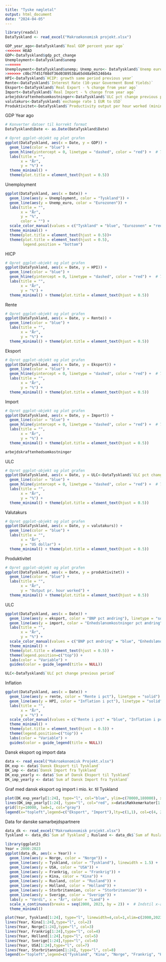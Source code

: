 ```yaml
---
title: "Tyske nøgletal"
output: html_document
date: "2024-04-05"
---
```



```r
library(readxl)
DataTyskland <- read_excel("Makroøkonomisk projekt.xlsx")
```

```r
GDP_year_ago<-DataTyskland$`Real GDP percent year ago`
<<<<<<< HEAD
GDP<-DataTyskland$gdp_pct_change
Unemployment<-DataTyskland$unemp
=======
Unemployment<-DataTyskland$unemp; Unemp_euro<- DataTyskland$`Unemp eurozone`
>>>>>>> c0bc7f451f08df36d0389538a65d48a945246b4a
HPI<-DataTyskland$`HCIP: growth same period previous year`
Rente<-DataTyskland$`Interest Rate (10-year Goverment Bond Yields)`
Eksport<-DataTyskland$`Real Export - % change from year ago`
Import<-DataTyskland$`Real Import - % change from year ago`
arbejdskraftenhedsomkostninger<-DataTyskland$`ULC pct change previous period`
valutakurs<-DataTyskland$`exchange rate 1 EUR to USD`
Produktivitet<-DataTyskland$`Productivity output per hour worked (mining and manufacturing)`
```


GDP Year ago
```r
# Konverter datoer til korrekt format
DataTyskland$Date <- as.Date(DataTyskland$Date)

# Opret ggplot-objekt og plot grafen
ggplot(DataTyskland, aes(x = Date, y = GDP)) +
  geom_line(color = "blue") +
  geom_hline(yintercept = 0, linetype = "dashed", color = "red") +  # Tilføj linjen ved y = 0
  labs(title = "",
       x = "År",
       y = "%") +
  theme_minimal() +
  theme(plot.title = element_text(hjust = 0.5))
```



Unemployment
```r
ggplot(DataTyskland, aes(x = Date)) +
  geom_line(aes(y = Unemployment, color = "Tyskland")) +
  geom_line(aes(y = Unemp_euro, color = "Eurozonen")) +
  labs(title = "",
       x = "År",
       y = "%",
       color = "") +
  scale_color_manual(values = c("Tyskland" = "blue", "Eurozonen" = "red")) +
  theme_minimal() +
  theme(plot.title = element_text(hjust = 0.5))+
  theme(plot.title = element_text(hjust = 0.5),
        legend.position = "bottom")
```



HICP
```r
# Opret ggplot-objekt og plot grafen
ggplot(DataTyskland, aes(x = Date, y = HPI)) +
  geom_line(color = "blue") +
  geom_hline(yintercept = 0, linetype = "dashed", color = "red") +  # Tilføj linjen ved y = 0
  labs(title = "",
       x = "År",
       y = "%") +
  theme_minimal() + theme(plot.title = element_text(hjust = 0.5))
```



Rente
```r
# Opret ggplot-objekt og plot grafen
ggplot(DataTyskland, aes(x = Date, y = Rente)) +
  geom_line(color = "blue") +
  labs(title = "",
       x = "År",
       y = "%") +
  theme_minimal() + theme(plot.title = element_text(hjust = 0.5))
```



Eksport
```r
# Opret ggplot-objekt og plot grafen
ggplot(DataTyskland, aes(x = Date, y = Eksport)) +
  geom_line(color = "blue") +
  geom_hline(yintercept = 0, linetype = "dashed", color = "red") +  # Tilføj linjen ved y = 0
  labs(title = "",
       x = "År",
       y = "%") +
  theme_minimal() + theme(plot.title = element_text(hjust = 0.5))
```



Import
```r
# Opret ggplot-objekt og plot grafen
ggplot(DataTyskland, aes(x = Date, y = Import)) +
  geom_line(color = "blue") +
  geom_hline(yintercept = 0, linetype = "dashed", color = "red") +  # Tilføj linjen ved y = 0
  labs(title = "",
       x = "År",
       y = "%") +
  theme_minimal() + theme(plot.title = element_text(hjust = 0.5))
```
```r
arbejdskraftenhedsomkostninger
```



ULC
```r
# Opret ggplot-objekt og plot grafen
ggplot(DataTyskland, aes(x = Date, y = ULC<-DataTyskland$`ULC pct change previous period`)) +
  geom_line(color = "blue") +
  geom_hline(yintercept = 0, linetype = "dashed", color = "red") +  # Tilføj linjen ved y = 0
  labs(title = "",
       x = "År",
       y = "%") +
  theme_minimal() + theme(plot.title = element_text(hjust = 0.5))
```



Valutakurs
```r
# Opret ggplot-objekt og plot grafen
ggplot(DataTyskland, aes(x = Date, y = valutakurs)) +
  geom_line(color = "blue") +
  labs(title = "",
       x = "År",
       y = "US dollar") +
  theme_minimal() + theme(plot.title = element_text(hjust = 0.5))
```



Produktivitet
```r
# Opret ggplot-objekt og plot grafen
ggplot(DataTyskland, aes(x = Date, y = produktivitet)) +
  geom_line(color = "blue") +
  labs(title = "",
       x = "År",
       y = "Output pr. hour worked") +
  theme_minimal() + theme(plot.title = element_text(hjust = 0.5))
```



ULC
```r
ggplot(DataTyskland, aes(x = Date)) +
  geom_line(aes(y = eksport, color = "BNP pct ændring"), linetype = "solid") +
  geom_line(aes(y = import, color = "Enhedslønomkostninger pct ændring"), linetype = "solid")+ # Tilføjelse af linje for enhedslønomkostninger
  labs(title = "",
       x = "År",
       y = "%") +
  scale_color_manual(values = c("BNP pct ændring" = "blue", "Enhedslønomkostninger pct ændring" = "red")) +  # Justér farverne efter behov
  theme_minimal() +
  theme(plot.title = element_text(hjust = 0.5)) +
  theme(legend.position=c("top")) +
  labs(color = "Variable") +
  guides(color = guide_legend(title = NULL))
```

```r
ULC<-DataTyskland$`ULC pct change previous period`
```



Inflation
```r
ggplot(DataTyskland, aes(x = Date)) +
  geom_line(aes(y = rente, color = "Rente i pct"), linetype = "solid") +
  geom_line(aes(y = HPI, color = "Inflation i pct"), linetype = "solid")+ # Tilføjelse af linje for enhedslønomkostninger
  labs(title = "",
       x = "År",
       y = "%") +
  scale_color_manual(values = c("Rente i pct" = "blue", "Inflation i pct" = "red")) +  # Justér farverne efter behov
  theme_minimal() +
  theme(plot.title = element_text(hjust = 0.5)) +
  theme(legend.position=c("top")) +
  labs(color = "Variable") +
  guides(color = guide_legend(title = NULL))
```




Dansk eksport og import data
```r
data <- read_excel("Makroøkonomisk Projekt.xlsx")
DK_exp <- data$`Dansk Eksport til Tyskland`
DK_imp <- data$`Dansk Import fra Tyskland`
DK_exp_yearly <- data$`Sum af Dansk Eksport til Tyskland`
DK_imp_yearly <- data$`Sum af Dansk Import fra Tyskland`
```

Graf med dansk eksport og import i mio. kr. til Tyskland
```r
plot(DK_exp_yearly[1:24], type="l", col="blue", ylim=c(70000,180000), xlab="År",ylab="Mio. kr", x=data$Rækkemærkater[1:24])
lines(DK_imp_yearly[1:24], type="l", col="red", x=data$Rækkemærkater[1:24])
grid(lty=10000, lwd=1, col="gray")
legend(x="topleft",legend=c("Eksport", "Import"),lty=c(1,1), col=c(4, 2))
```


Data for danske samarbejdspartnere
```r
data_dk <- read_excel("Makroøkonomisk projekt.xlsx")
Tyskland <- data_dk$`Sum af Tyskland`; Rusland <- data_dk$`Sum af Rusland`; USA <- data_dk$`Sum af USA`; Kina <- data_dk$`Sum af Kina`; Sverige <- data_dk$`Sum af Sverige`; Holland <- data_dk$`Sum af Nederlandene`; Frankrig <- data_dk$`Sum af Frankrig` ; Storbritannien<- data_dk$`Sum af Storbritannien`; Norge <- data_dk$`Sum af Norge`
```



```r
library(ggplot2)
Year = 2000:2023
ggplot(data_dk, aes(x = Year)) +
  geom_line(aes(y = Norge, color = "Norge")) +
  geom_line(aes(y = Tyskland, color = "Tyskland"), linewidth = 1.5) +
  geom_line(aes(y = USA, color = "USA")) +
  geom_line(aes(y = Frankrig, color = "Frankrig")) +
  geom_line(aes(y = Kina, color = "Kina")) +
  geom_line(aes(y = Rusland, color = "Rusland")) +
  geom_line(aes(y = Holland, color = "Holland")) +
  geom_line(aes(y = Storbritannien, color = "Storbritannien")) +
  geom_line(aes(y = Sverige, color = "Sverige")) +
  labs(y = "Værdi", x = "År", color = "Land") +
  scale_x_continuous(breaks = seq(2000, 2023, by = 2)) +  # Indstil x-akse etiketter
  theme_minimal()
```

```r
plot(Year, Tyskland[1:24], type="l", linewidth=4,col=1,xlim=c(2000,2023), ylim=c(5000,130000), ylab="Eksport i mio. kr.", xlab="År")
lines(Year, Kina[1:24],type="l", col=2)
lines(Year, Norge[1:24],type="l", col=3)
lines(Year, Frankrig[1:24],type="l", col=4)
lines(Year, Holland[1:24],type="l", col=5)
lines(Year, Sverige[1:24],type="l", col=6)
lines(Year, USA[1:24],type="l", col=7)
lines(Year, Storbritannien[1:24], type="l", col=8)
legend(x="topleft",legend=c("Tyskland", "Kina", "Norge", "Frankrig", "Holland", "Sverige", "USA", "Storbritannien"),lty=c(1,1), col=c(1, 2,3,4,5,6,7), cex=0.6)
```

